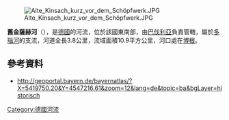 {{Coord|48.90899|N|12.65162|E|display=title}}
[[Image:Alte_Kinsach_kurz_vor_dem_Schöpfwerk.JPG|right]]

'''舊金薩赫河'''（{{lang-de|Alte Kinsach}}），是[[德國|德國]]的河流，位於該國東南部，由[[巴伐利亞|巴伐利亞]]負責管轄，屬於[[多瑙河|多瑙河]]的支流，河道全長3.8公里，流域面積10.9平方公里，河口處在[[博根|博根]]。

==參考資料==
* http://geoportal.bayern.de/bayernatlas/?X=5419750.20&Y=4547216.61&zoom=12&lang=de&topic=ba&bgLayer=historisch {{Wayback|url=http://geoportal.bayern.de/bayernatlas/?X=5419750.20&Y=4547216.61&zoom=12&lang=de&topic=ba&bgLayer=historisch |date=20201114000557 }}

{{Germany-geo-stub}}
[[Category:德國河流|Category:德國河流]]